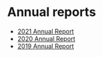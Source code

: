# Annual reports

- [2021 Annual Report](/report/2021-report)
- [2020 Annual Report](/report/2020-report)
- [2019 Annual Report](/report/2019-report)
